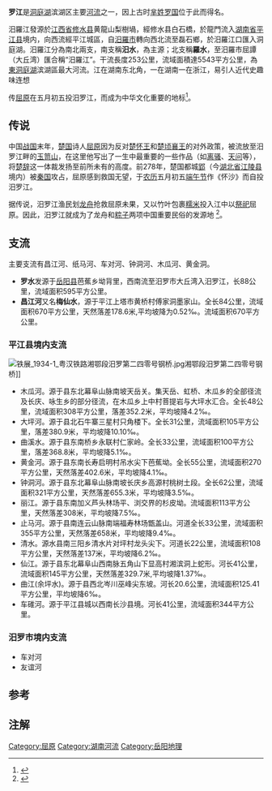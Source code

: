 {{Geobox|河流
<!-- *** 标题 *** -->
| name = 汨罗江
| native_name = <!--外来词用拉丁文标示-->
| other_name = <!--别名-->
| category =
<!-- *** 名称 **** -->
| etymology =
| nickname = <!--昵称-->
<!-- *** 图片 *** -->
| image = 201906_Miluo_River_in_Miluo_City.jpg
| image_caption =
| image_size =
<!-- *** 国家 *** -->
| country = {{PRC}}
| state = [[湖南省|湖南省]]，[[江西省|江西省]]
| region = <!--地区-->
| district = <!--区-->
| municipality =
<!-- *** 归属、发源地、支流等 *** -->
| parent = [[洞庭湖水系|洞庭湖水系]]
| tributary_left = <!--左支流-->
| tributary_right = <!--右支流-->
| distributary = <!--分流-->
| city = [[平江县|平江县]]
| landmark = <!--地标-->
<!-- *** 位置 *** -->
<!-- *** 源头地理数据 *** -->
| source = 江西省[[修水县|修水县]]
| source_location = | source_region = | source_country =
| source_elevation =
| source_lat_d = | source_lat_m = | source_lat_s = | source_lat_NS =
| source_long_d = | source_long_m = | source_long_s = | source_long_EW =
| source1 =
| source1_location = | source1_region = | source1_country =
| source1_elevation =
| source1_lat_d = | source1_lat_m = | source1_lat_s = | source1_lat_NS =
| source1_long_d = | source1_long_m = | source1_long_s = | source1_long_EW =
| source_confluence =
| source_confluence_location = | source_confluence_region = | source_confluence_country =
| source_confluence_elevation =
| source_confluence_lat_d = | source_confluence_lat_m = | source_confluence_lat_s = | source_confluence_lat_NS =
| source_confluence_long_d = | source_confluence_long_m = | source_confluence_long_s = | source_confluence_long_EW =
<!-- *** 河口地理数据 *** -->
| mouth = [[洞庭湖|洞庭湖]]
| mouth_location = | mouth_region = | mouth_country =
| mouth_elevation =
| mouth_lat_d = | mouth_lat_m = | mouth_lat_s = | mouth_lat_NS =
| mouth_long_d = | mouth_long_m = | mouth_long_s = | mouth_long_EW =
<!-- *** 数据 *** -->
| length =  253
| width =  <!--宽度-默认单位公里-->
| depth =  <!--深度-默认单位米-->
| volume =
| watershed = 5543
| discharge =  <!--流量-默认单位立方每秒-->
| discharge_max =  <!--最大流量-默认单位立方每秒-->
| discharge_min =  <!--最小流量-默认单位立方每秒-->
<!-- *** 自由字段 *** -->
| free = | free_type =
<!-- *** 地图 *** -->
| map = Dongtingriversmap.png
| map_caption = 汨羅江流域（深橘色）
| map_background =
| map_locator =
| map_locator_x =
| map_locator_y =
<!-- *** 网站 *** -->
| website =
| commons =
<!-- *** 脚注 *** -->
| footnotes =

}}'''{{ruby-py|汨|-{zh-cn:mì;zh-tw:ㄇㄧˋ;zh-hk:mik<sup>6</sup>}-}}罗江'''{{NoteTag|1=“汨”字為左氵右[[日|日]]，不是[[曰|曰]]}}是[[洞庭湖|洞庭湖]]滨湖区主要[[河流|河流]]之一，因上古时[[芈姓|芈姓]][[罗国|罗国]]位于此而得名。

汨羅江發源於[[江西省|江西省]][[修水县|修水县]]黄龍山梨樹堝，經修水县白石橋，於龍門流入[[湖南省|湖南省]][[平江县|平江县]]境内，向西流經平江城區，自[[汨羅市|汨羅市]]轉向西北流至磊石鄉，於汨羅江口匯入洞庭湖。汨羅江分為南北兩支，南支稱'''汨水'''，為主源；北支稱'''羅水'''，至汨羅市屈譚（大丘湾）匯合稱“汨羅江”。干流長度253公里，流域面積達5543平方公里，為[[洞庭湖|東洞庭湖]]滨湖區最大河流。江在湖南东北角，一在湖南一在浙江，易引人近代史趣味连想

传[[屈原|屈原]]在五月初五投汨罗江，而成为中华文化重要的地标<ref>{{Cite episode |title= 汨罗江畔 |episodelink=  |url= http://tv.cntv.cn/video/C22484/3643a38b44774c939d1c4811fa76427a |accessdate= 2018-07-07 |series= 地理中国 |serieslink=  |credits=  |network=  |station=  |city=  |date= 2015-06-20 |began=  |ended=  |season=  |seriesno=  |number=  |minutes=  |time=  |transcript=  |transcripturl=  |quote=  |language=  |archive-date= 2020-04-20 |archive-url= https://web.archive.org/web/20200420204413/http://tv.cntv.cn/video/C22484/3643a38b44774c939d1c4811fa76427a |dead-url= no }}</ref>。

==传说==
{{main|龙舟竞赛}}

中国[[战国|战国]]末年，[[楚国|楚国]]诗人[[屈原|屈原]]因为反对[[楚怀王|楚怀王]]和[[楚顷襄王|楚顷襄王]]的对外政策，被流放至汨罗江畔的[[玉笥山|玉笥山]]，在这里他写出了一生中最重要的一些作品（如[[离骚|离骚]]、[[天问|天问]]等），将[[楚辞|楚辞]]这一体裁发扬至前所未有的高度。前278年，楚国都城[[郢|郢]]（今[[湖北省|湖北省]][[江陵县|江陵县]]境内）被[[秦国|秦国]]攻占，屈原感到救国无望，于[[农历|农历]]五月初五[[端午节|端午节]]作《怀沙》而自投汨罗江。

据传说，汨罗江渔民划[[龙舟|龙舟]]抢救屈原未果，又以竹叶包裹[[糯米|糯米]]投入江中以[[祭祀|祭祀]]屈原。因此，汨罗江就成为了龙舟和[[粽子|粽子]]两项中国重要民俗的发源地 <ref>{{cite web|url=http://www.yueyang.gov.cn/ztxx/23022/24545/24547/content_587718.html|title=世界级非物质文化遗产：汨罗江畔端午习俗|date=2016-09-09|accessdate=2018-07-07|archive-date=2020-04-04|archive-url=https://web.archive.org/web/20200404225503/http://www.yueyang.gov.cn/ztxx/23022/24545/24547/content_587718.html|dead-url=no}}</ref>。

==支流==
主要支流有昌江河、纸马河、车对河、钟洞河、木瓜河、黄金洞。
*'''罗水'''发源于[[岳阳县|岳阳县]]芭蕉乡坳背里，西南流至汨罗市大丘湾入汨罗江，长88公里，流域面积595平方公里。
*'''昌江河'''又名'''梅仙水'''，源于平江上塔市黄桥村傅家洞墨家山。全长84公里，流域面积670平方公里，天然落差178.6米,平均坡降为0.52‰。流域面积670平方公里。
===平江县境内支流===
[[File:铁展_1934-1_粤汉铁路湘鄂段汨罗第二四零号钢桥.jpg|thumb]]湘鄂段汨罗第二四零号钢桥]]
*木瓜河。源于县东北幕阜山脉南坡天岳关。集天岳、虹桥、木瓜乡的全部径流及长庆、咏生乡的部分径流，在木瓜乡上中村菩提岩与大坪水汇合。全长48公里，流域面积308平方公里，落差352.2米，平均坡降4.2‰。
*大坪河。源于县北石牛寨三星村只角楼下。全长31公里，流域面积105平方公里，落差380.9米，平均坡降10.10‰。
*曲溪水。源于县东南桥乡永联村仁家岭。全长33公里，流域面积100平方公里，落差368.8米，平均坡降5.1‰。
*黄金河。源于县东南长寿启明村吊水尖下芭蕉坳。全长55公里，流域面积270平方公里，天然落差402.6米，平均坡降4.1‰。
*钟洞河。源于县东北幕阜山脉南坡长庆乡高源村桃树土段。全长62公里，流域面积321平方公里，天然落差655.3米，平均坡降3.5‰。
*丽江。源于县东南加义芦头林场平、浏交界的杉皮坳。流域面积113平方公里，天然落差308米，平均坡降7.5‰。
*止马河。源于县南连云山脉南端福寿林场甑盖山。河道全长33公里，流域面积355平方公里，天然落差658米，平均坡降9.4‰。
*清水。源水县南三阳乡清水片对坪村龙头尖下。河道长22公里，流域面积108平方公里，天然落差137米，平均坡降6.2‰。
*仙江。源于县东北幕阜山西南脉五角山下显高村湘滨洞上蛇形。河长41公里，流域面积145平方公里，天然落差329.7米,平均坡降1.37‰。
*曲江(余坪水)。源于县西北岑川巫峰尖东坡。河长20.6公里，流域面积125.41平方公里，平均坡降6‰。
*车碓河。源于平江县城以西南长沙县境。河长41公里，流域面积344平方公里。

=== 汨罗市境内支流 ===

* 车对河
* 友谊河

==参考==
{{reflist}}
==注解==
{{NoteFoot}}

{{洞庭湖水系}}
{{长江}}

{{长江中游水系}}
[[Category:屈原|Category:屈原]]
[[Category:湖南河流|Category:湖南河流]]
[[Category:岳阳地理|Category:岳阳地理]]